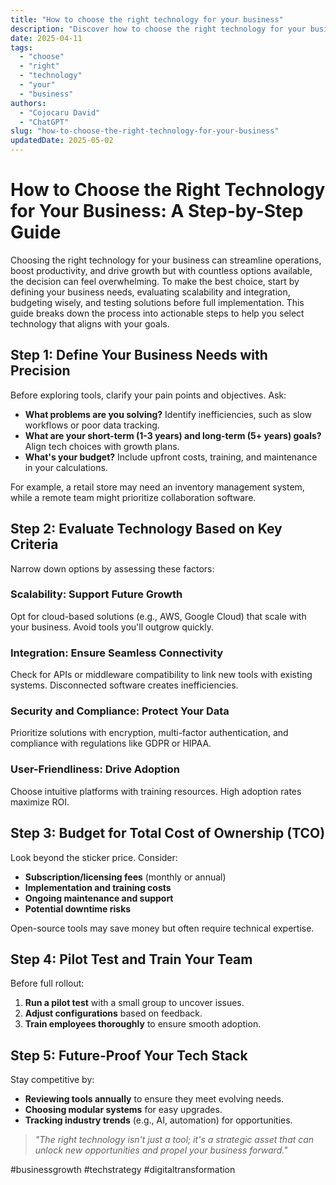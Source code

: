 ```yaml
---
title: "How to choose the right technology for your business"
description: "Discover how to choose the right technology for your business with this in-depth guide, providing actionable insights and practical tips to boost your knowledge and results."
date: 2025-04-11
tags:
  - "choose"
  - "right"
  - "technology"
  - "your"
  - "business"
authors:
  - "Cojocaru David"
  - "ChatGPT"
slug: "how-to-choose-the-right-technology-for-your-business"
updatedDate: 2025-05-02
---
```


# How to Choose the Right Technology for Your Business: A Step-by-Step Guide  

Choosing the right technology for your business can streamline operations, boost productivity, and drive growth but with countless options available, the decision can feel overwhelming. To make the best choice, start by defining your business needs, evaluating scalability and integration, budgeting wisely, and testing solutions before full implementation. This guide breaks down the process into actionable steps to help you select technology that aligns with your goals.  

## Step 1: Define Your Business Needs with Precision  

Before exploring tools, clarify your pain points and objectives. Ask:  

- **What problems are you solving?** Identify inefficiencies, such as slow workflows or poor data tracking.  
- **What are your short-term (1-3 years) and long-term (5+ years) goals?** Align tech choices with growth plans.  
- **What's your budget?** Include upfront costs, training, and maintenance in your calculations.  

For example, a retail store may need an inventory management system, while a remote team might prioritize collaboration software.  

## Step 2: Evaluate Technology Based on Key Criteria  

Narrow down options by assessing these factors:  

### Scalability: Support Future Growth  
Opt for cloud-based solutions (e.g., AWS, Google Cloud) that scale with your business. Avoid tools you'll outgrow quickly.  

### Integration: Ensure Seamless Connectivity  
Check for APIs or middleware compatibility to link new tools with existing systems. Disconnected software creates inefficiencies.  

### Security and Compliance: Protect Your Data  
Prioritize solutions with encryption, multi-factor authentication, and compliance with regulations like GDPR or HIPAA.  

### User-Friendliness: Drive Adoption  
Choose intuitive platforms with training resources. High adoption rates maximize ROI.  

## Step 3: Budget for Total Cost of Ownership (TCO)  

Look beyond the sticker price. Consider:  

- **Subscription/licensing fees** (monthly or annual)  
- **Implementation and training costs**  
- **Ongoing maintenance and support**  
- **Potential downtime risks**  

Open-source tools may save money but often require technical expertise.  

## Step 4: Pilot Test and Train Your Team  

Before full rollout:  

1. **Run a pilot test** with a small group to uncover issues.  
2. **Adjust configurations** based on feedback.  
3. **Train employees thoroughly** to ensure smooth adoption.  

## Step 5: Future-Proof Your Tech Stack  

Stay competitive by:  

- **Reviewing tools annually** to ensure they meet evolving needs.  
- **Choosing modular systems** for easy upgrades.  
- **Tracking industry trends** (e.g., AI, automation) for opportunities.  

> _"The right technology isn't just a tool; it's a strategic asset that can unlock new opportunities and propel your business forward."_  

#businessgrowth #techstrategy #digitaltransformation